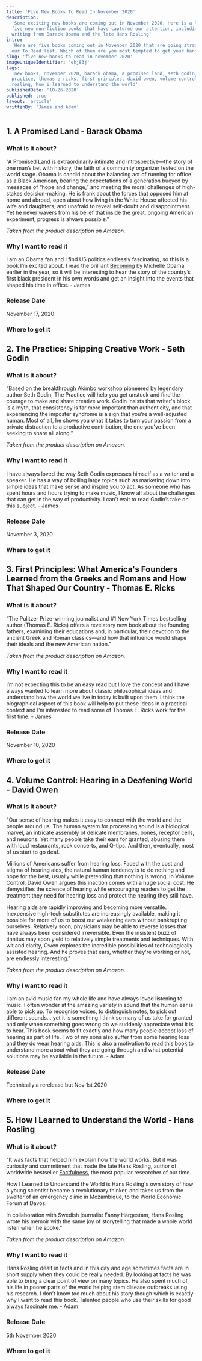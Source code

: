 ```yaml
---
title: 'Five New Books To Read In November 2020'
description:
  'Some exciting new books are coming out in November 2020. Here is a list of
  five new non-fiction books that have captured our attention, including new
  writing from Barack Obama and the late Hans Rosling'
intro:
  'Here are five books coming out in November 2020 that are going straight onto
  our To Read list. Which of them are you most tempted to get your hands on?'
slug: 'five-new-books-to-read-in-november-2020'
imageUniqueIdentifier: 'ekj83j'
tags:
  'new books, november 2020, barack obama, a promised land, seth godin, the
  practice, thomas e ricks, first princples, david owen, volume control, hans
  rosling, how i learned to understand the world'
publishedDate: '10-26-2020'
published: true
layout: 'article'
writtenBy: 'James and Adam'
---
```


<Box textAlign="center">
  <h2>1. A Promised Land - Barack Obama</h2>
</Box>

<Image266x400
  src="barack-obama-a-promised-land_immu4t"
  altText="A Promised Land"
  imageCategory="book-summaries"
/>

### What is it about?

“A Promised Land is extraordinarily intimate and introspective—the story of one
man’s bet with history, the faith of a community organizer tested on the world
stage. Obama is candid about the balancing act of running for office as a Black
American, bearing the expectations of a generation buoyed by messages of “hope
and change,” and meeting the moral challenges of high-stakes decision-making. He
is frank about the forces that opposed him at home and abroad, open about how
living in the White House affected his wife and daughters, and unafraid to
reveal self-doubt and disappointment. Yet he never wavers from his belief that
inside the great, ongoing American experiment, progress is always possible.”

_Taken from the product description on Amazon._

### Why I want to read it

I am an Obama fan and I find US politics endlessly fascinating, so this is a
book I’m excited about. I read the brilliant
[Becoming](https://www.amazon.com/Becoming-Michelle-Obama/dp/1524763136/ref=as_li_ss_tl?crid=3LX1FYI95GE1M&dchild=1&keywords=becoming+michelle+obama&qid=1603375285&s=books&sprefix=becom,stripbooks-intl-ship,236&sr=1-1&linkCode=ll1&tag=paperbacktrav-20&linkId=ed6ab31337bb8f1935bb19b99cc2aa45&language=en_US)
by Michelle Obama earlier in the year, so it will be interesting to hear the
story of the country’s first black president in his own words and get an insight
into the events that shaped his time in office. - James

### Release Date

November 17, 2020

### Where to get it

<AmazonCta link="https://www.amazon.com/Promised-Land-Barack-Obama/dp/1524763160/ref=as_li_ss_tl?crid=35IQY6LIG8YHK&dchild=1&keywords=a+promised+land&qid=1603375193&s=books&sprefix=a+pr,stripbooks-intl-ship,282&sr=1-1&linkCode=ll1&tag=paperbacktrav-20&linkId=3d41530e33a5f05b294302753704e9ac&language=en_US" />

<Box textAlign="center" pt={8}>
  <h2>2. The Practice: Shipping Creative Work - Seth Godin</h2>
</Box>

<Image266x400
  src="seth-godin-the-practice_hm8xla"
  altText="The Practice: Shipping Creative Work"
  imageCategory="book-summaries"
/>

### What is it about?

“Based on the breakthrough Akimbo workshop pioneered by legendary author Seth
Godin, The Practice will help you get unstuck and find the courage to make and
share creative work. Godin insists that writer's block is a myth, that
consistency is far more important than authenticity, and that experiencing the
imposter syndrome is a sign that you're a well-adjusted human. Most of all, he
shows you what it takes to turn your passion from a private distraction to a
productive contribution, the one you've been seeking to share all along.”

_Taken from the product description on Amazon._

### Why I want to read it

I have always loved the way Seth Godin expresses himself as a writer and a
speaker. He has a way of boiling large topics such as marketing down into simple
ideas that make sense and inspire you to act. As someone who has spent hours and
hours trying to make music, I know all about the challenges that can get in the
way of productivity. I can’t wait to read Godin’s take on this subject. - James

### Release Date

November 3, 2020

### Where to get it

<AmazonCta link="https://www.amazon.com/Practice-Shipping-Creative-Work/dp/0593328973/ref=as_li_ss_tl?crid=3FSBH50XA3V5O&dchild=1&keywords=the+practice+shipping+creative+work&qid=1603375452&s=books&sprefix=the+practice+s,stripbooks-intl-ship,233&sr=1-1&linkCode=ll1&tag=paperbacktrav-20&linkId=5ad6ae309e673069a56f254c02715542&language=en_US" />

<Box textAlign="center" pt={8}>
  <h2>
    3. First Principles: What America's Founders Learned from the Greeks and
    Romans and How That Shaped Our Country - Thomas E. Ricks
  </h2>
</Box>

<Image266x400
  src="thomas-e-ricks-first-principles_y9kzym"
  altText="First Principles: What America's Founders Learned from the Greeks and Romans and How That Shaped Our Country"
  imageCategory="book-summaries"
/>

### What is it about?

“The Pulitzer Prize-winning journalist and #1 New York Times bestselling author
(Thomas E. Ricks) offers a revelatory new book about the founding fathers,
examining their educations and, in particular, their devotion to the ancient
Greek and Roman classics—and how that influence would shape their ideals and the
new American nation.”

_Taken from the product description on Amazon._

### Why I want to read it

I’m not expecting this to be an easy read but I love the concept and I have
always wanted to learn more about classic philosophical ideas and understand how
the world we live in today is built upon them. I think the biographical aspect
of this book will help to put these ideas in a practical context and I’m
interested to read some of Thomas E. Ricks work for the first time. - James

### Release Date

November 10, 2020

### Where to get it

<AmazonCta link="https://www.amazon.com/First-Principles-Americas-Founders-Learned/dp/0062997459/ref=as_li_ss_tl?crid=1AZPZEBLU6KKO&dchild=1&keywords=first+principles&qid=1603376424&s=books&sprefix=first+princ,stripbooks-intl-ship,288&sr=1-1&linkCode=ll1&tag=paperbacktrav-20&linkId=d7bc1bb7da1be9b76313979308e0e795&language=en_US" />

<Box textAlign="center" pt={8}>
  <h2>4. Volume Control: Hearing in a Deafening World - David Owen</h2>
</Box>

<Image266x400
  src="david-owen-volume-control_eskumj"
  altText="Volume Control: Hearing in a Deafening World"
  imageCategory="book-summaries"
/>

### What is it about?

"Our sense of hearing makes it easy to connect with the world and the people
around us. The human system for processing sound is a biological marvel, an
intricate assembly of delicate membranes, bones, receptor cells, and neurons.
Yet many people take their ears for granted, abusing them with loud restaurants,
rock concerts, and Q-tips. And then, eventually, most of us start to go deaf.

Millions of Americans suffer from hearing loss. Faced with the cost and stigma
of hearing aids, the natural human tendency is to do nothing and hope for the
best, usually while pretending that nothing is wrong. In Volume Control, David
Owen argues this inaction comes with a huge social cost. He demystifies the
science of hearing while encouraging readers to get the treatment they need for
hearing loss and protect the hearing they still have.

Hearing aids are rapidly improving and becoming more versatile. Inexpensive
high-tech substitutes are increasingly available, making it possible for more of
us to boost our weakening ears without bankrupting ourselves. Relatively soon,
physicians may be able to reverse losses that have always been considered
irreversible. Even the insistent buzz of tinnitus may soon yield to relatively
simple treatments and techniques. With wit and clarity, Owen explores the
incredible possibilities of technologically assisted hearing. And he proves that
ears, whether they're working or not, are endlessly interesting."

_Taken from the product description on Amazon._

### Why I want to read it

I am an avid music fan my whole life and have always loved listening to music. I
often wonder at the amazing variety in sound that the human ear is able to pick
up. To recognise voices, to distinguish notes, to pick out different sounds… yet
it is something I think so many of us take for granted and only when something
goes wrong do we suddenly appreciate what it is to hear. This book seems to fit
exactly and how many people accept loss of hearing as part of life. Two of my
sons also suffer from some hearing loss and they do wear hearing aids. This is
also a motivation to read this book to understand more about what they are going
through and what potential solutions may be available in the future. - Adam

### Release Date

Technically a rerelease but Nov 1st 2020

### Where to get it

<AmazonCta link="https://www.amazon.com/gp/product/0525534229/ref=as_li_tl?ie=UTF8&camp=1789&creative=9325&creativeASIN=0525534229&linkCode=as2&tag=paperbacktrav-20&linkId=0eed3edc0eace95ccde64a8036e0120f" />

<Box textAlign="center" pt={8}>
  <h2>5. How I Learned to Understand the World - Hans Rosling</h2>
</Box>

<Image266x400
  src="hans-rosling-how-i-learned-to-understand-the-world_dsfxtn"
  altText="How I Learned to Understand the World"
  imageCategory="book-summaries"
/>

### What is it about?

"It was facts that helped him explain how the world works. But it was curiosity
and commitment that made the late Hans Rosling, author of worldwide bestseller
[Factfulness](https://paperbacktravels.com/book-summaries/economics/hans-rosling-factfulness),
the most popular researcher of our time.

How I Learned to Understand the World is Hans Rosling's own story of how a young
scientist became a revolutionary thinker, and takes us from the swelter of an
emergency clinic in Mozambique, to the World Economic Forum at Davos.

In collaboration with Swedish journalist Fanny Härgestam, Hans Rosling wrote his
memoir with the same joy of storytelling that made a whole world listen when he
spoke."

_Taken from the product description on Amazon._

### Why I want to read it

Hans Rosling dealt in facts and in this day and age sometimes facts are in short
supply when they could be really needed. By looking at facts he was able to
bring a clear point of view on many topics. He also spent much of his life in
poorer parts of the world helping stem disease outbreaks using his research. I
don’t know too much about his story though which is exactly why I want to read
this book. Talented people who use their skills for good always fascinate me. -
Adam

### Release Date

5th November 2020

### Where to get it

<AmazonCta link="https://www.amazon.com/gp/product/1250266890/ref=as_li_tl?ie=UTF8&camp=1789&creative=9325&creativeASIN=1250266890&linkCode=as2&tag=paperbacktrav-20&linkId=f250e9641e0dc6912870d68106fd9d06" />
